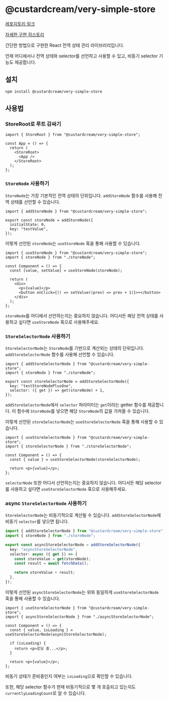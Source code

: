 # @custardcream/very-simple-store

[레포지토리 링크](https://github.com/custardcream98/custard-library/tree/main/packages/very-simple-store)

[자세한 구현 히스토리](https://shiwoo.dev/posts/global-state-management)

간단한 방법으로 구현한 React 전역 상태 관리 라이브러리입니다.

언제 어디에서나 전역 상태와 selector를 선언하고 사용할 수 있고, 비동기 selector 기능도 제공합니다.

## 설치

```bash
npm install @custardcream/very-simple-store
```

## 사용법

### StoreRoot로 루트 감싸기

```tsx
import { StoreRoot } from "@custardcream/very-simple-store";

const App = () => {
  return (
    <StoreRoot>
      <App />
    </StoreRoot>
  );
};
```

### `StoreNode` 사용하기

`StoreNode`는 가장 기본적인 전역 상태의 단위입니다. `addStoreNode` 함수를 사용해 전역 상태를 선언할 수 있습니다.

```tsx
import { addStoreNode } from "@custardcream/very-simple-store";

export const storeNode = addStoreNode({
  initialState: 0,
  key: "testValue",
});
```

이렇게 선언된 `storeNode`는 `useStoreNode` 훅을 통해 사용할 수 있습니다.

```tsx
import { useStoreNode } from "@custardcream/very-simple-store";
import { storeNode } from "./storeNode";

const Component = () => {
  const [value, setValue] = useStoreNode(storeNode);

  return (
    <div>
      <p>{value}</p>
      <button onClick={() => setValue((prev) => prev + 1)}>+</button>
    </div>
  );
};
```

`storeNode`를 어디에서 선언하는지는 중요하지 않습니다. 어디서든 해당 전역 상태를 사용하고 싶다면 `useStoreNode` 훅으로 사용해주세요.

### `StoreSelectorNode` 사용하기

`StoreSelectorNode`는 `StoreNode`를 기반으로 계산되는 상태의 단위입니다. `addStoreSelectorNode` 함수를 사용해 선언할 수 있습니다.

```tsx
import { addStoreSelectorNode } from "@custardcream/very-simple-store";
import { storeNode } from "./storeNode";

export const storeSelectorNode = addStoreSelectorNode({
  key: "testStoreNodePlusOne",
  selector: ({ get }) => get(storeNode) + 1,
});
```

`addStoreSelectorNode`에서 `selector` 파라미터는 `get`이라는 getter 함수를 제공합니다. 이 함수에 `StoreNode`를 넣으면 해당 `StoreNode`의 값을 가져올 수 있습니다.

이렇게 선언된 `storeSelectorNode`는 `useStoreSelectorNode` 훅을 통해 사용할 수 있습니다.

```tsx
import { useStoreSelectorNode } from "@custardcream/very-simple-store";
import { storeSelectorNode } from "./storeSelectorNode";

const Component = () => {
  const { value } = useStoreSelectorNode(storeSelectorNode);

  return <p>{value}</p>;
};
```

`selectorNode` 또한 어디서 선언하는지는 중요하지 않습니다. 어디서든 해당 selector를 사용하고 싶다면 `useStoreSelectorNode` 훅으로 사용해주세요.

### async `StoreSelectorNode` 사용하기

`StoreSelectorNode`는 비동기적으로 계산될 수 있습니다. `addStoreSelectorNode`에 비동기 `selector`를 넣으면 됩니다.

```ts
import { addStoreSelectorNode } from "@custardcream/very-simple-store";
import { storeNode } from "./storeNode";

export const asyncStoreSelectorNode = addStoreSelectorNode({
  key: "asyncStoreSelectorNode",
  selector: async ({ get }) => {
    const storeValue = get(storeNode);
    const result = await fetchData();

    return storeValue + result;
  },
});
```

이렇게 선언된 `asyncStoreSelectorNode`는 위와 동일하게 `useStoreSelectorNode` 훅을 통해 사용할 수 있습니다.

```tsx
import { useStoreSelectorNode } from "@custardcream/very-simple-store";
import { asyncStoreSelectorNode } from "./asyncStoreSelectorNode";

const Component = () => {
  const { value, isLoading } = useStoreSelectorNode(asyncStoreSelectorNode);

  if (isLoading) {
    return <p>로딩 중...</p>;
  }

  return <p>{value}</p>;
};
```

비동기 상태가 준비중인지 여부는 `isLoading`으로 확인할 수 있습니다.

또한, 해당 selector 함수가 현재 비동기적으로 몇 개 호출되고 있는지도 `currentlyLoadingCount`로 알 수 있습니다.
